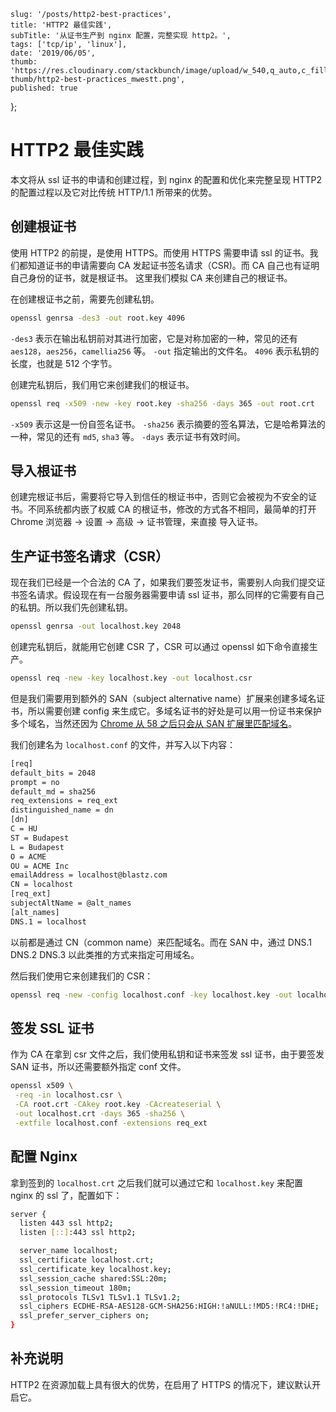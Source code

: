 
    slug: '/posts/http2-best-practices',
    title: 'HTTP2 最佳实践',
    subTitle: '从证书生产到 nginx 配置，完整实现 http2。',
    tags: ['tcp/ip', 'linux'],
    date: '2019/06/05',
    thumb: 'https://res.cloudinary.com/stackbunch/image/upload/w_540,q_auto,c_fill/v1560448349/blog-thumb/http2-best-practices_mwestt.png',
    published: true
};


# HTTP2 最佳实践

本文将从 ssl 证书的申请和创建过程，到 nginx 的配置和优化来完整呈现 HTTP2 的配置过程以及它对比传统 HTTP/1.1 所带来的优势。

## 创建根证书

使用 HTTP2 的前提，是使用 HTTPS。而使用 HTTPS 需要申请 ssl 的证书。我们都知道证书的申请需要向 CA 发起证书签名请求（CSR)。而 CA 自己也有证明自己身份的证书，就是根证书。
这里我们模拟 CA 来创建自己的根证书。

在创建根证书之前，需要先创建私钥。

```bash
openssl genrsa -des3 -out root.key 4096
```

`-des3` 表示在输出私钥前对其进行加密，它是对称加密的一种，常见的还有 `aes128`，`aes256`，`camellia256` 等。
`-out` 指定输出的文件名。
`4096` 表示私钥的长度，也就是 512 个字节。

创建完私钥后，我们用它来创建我们的根证书。

```bash
openssl req -x509 -new -key root.key -sha256 -days 365 -out root.crt
```

`-x509` 表示这是一份自签名证书。
`-sha256` 表示摘要的签名算法，它是哈希算法的一种，常见的还有 `md5`, `sha3` 等。
`-days` 表示证书有效时间。

## 导入根证书

创建完根证书后，需要将它导入到信任的根证书中，否则它会被视为不安全的证书。不同系统都内嵌了权威 CA 的根证书，修改的方式各不相同，最简单的打开 Chrome 浏览器 -> 设置 -> 高级 -> 证书管理，来直接
导入证书。

## 生产证书签名请求（CSR）

现在我们已经是一个合法的 CA 了，如果我们要签发证书，需要别人向我们提交证书签名请求。假设现在有一台服务器需要申请 ssl 证书，那么同样的它需要有自己的私钥。所以我们先创建私钥。

```bash
openssl genrsa -out localhost.key 2048
```

创建完私钥后，就能用它创建 CSR 了，CSR 可以通过 openssl 如下命令直接生产。

```bash
openssl req -new -key localhost.key -out localhost.csr
```

但是我们需要用到额外的 SAN（subject alternative name）扩展来创建多域名证书，所以需要创建 config 来生成它。多域名证书的好处是可以用一份证书来保护多个域名，当然还因为
[Chrome 从 58 之后只会从 SAN 扩展里匹配域名](https://support.google.com/chrome/a/answer/7391219?hl=en)。

我们创建名为 `localhost.conf` 的文件，并写入以下内容：

```bash
[req]
default_bits = 2048
prompt = no
default_md = sha256
req_extensions = req_ext
distinguished_name = dn
[dn]
C = HU
ST = Budapest
L = Budapest
O = ACME
OU = ACME Inc
emailAddress = localhost@blastz.com
CN = localhost
[req_ext]
subjectAltName = @alt_names
[alt_names]
DNS.1 = localhost
```

以前都是通过 CN（common name）来匹配域名。而在 SAN 中，通过 DNS.1 DNS.2 DNS.3 以此类推的方式来指定可用域名。

然后我们使用它来创建我们的 CSR：

```bash
openssl req -new -config localhost.conf -key localhost.key -out localhost.csr
```

## 签发 SSL 证书

作为 CA 在拿到 csr 文件之后，我们使用私钥和证书来签发 ssl 证书，由于要签发 SAN 证书，所以还需要额外指定 conf 文件。

```bash
openssl x509 \
 -req -in localhost.csr \
 -CA root.crt -CAkey root.key -CAcreateserial \
 -out localhost.crt -days 365 -sha256 \
 -extfile localhost.conf -extensions req_ext
```

## 配置 Nginx

拿到签到的 `localhost.crt` 之后我们就可以通过它和 `localhost.key` 来配置 nginx 的 ssl 了，配置如下：

```bash
server {
  listen 443 ssl http2;
  listen [::]:443 ssl http2;

  server_name localhost;
  ssl_certificate localhost.crt;
  ssl_certificate_key localhost.key;
  ssl_session_cache shared:SSL:20m;
  ssl_session_timeout 180m;
  ssl_protocols TLSv1 TLSv1.1 TLSv1.2;
  ssl_ciphers ECDHE-RSA-AES128-GCM-SHA256:HIGH:!aNULL:!MD5:!RC4:!DHE;
  ssl_prefer_server_ciphers on;
}
```

## 补充说明

HTTP2 在资源加载上具有很大的优势，在启用了 HTTPS 的情况下，建议默认开启它。
